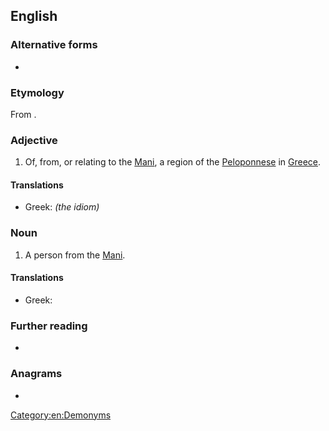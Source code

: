 ==English==

===Alternative forms===
* {{l|en|Maniate}}

===Etymology===
From {{suffix|Mani|iot|lang=en}}.

===Adjective===
{{en-adj|-}}

# Of, from, or relating to the [[Mani]], a region of the [[Peloponnese]] in [[Greece]].

====Translations====
{{trans-top|relating to Mani}}
* Greek: {{t+|el|μανιάτικος}} {{t|el|Μανιάτικα}} ''(the idiom)''
{{trans-mid}}
{{trans-bottom}}

===Noun===
{{en-noun}}

# A person from the [[Mani]].

====Translations====
{{trans-top|person from Mani}}
* Greek: {{t|el|Μανιάτης|m}}
{{trans-mid}}
{{trans-bottom}}

===Further reading===
* {{pedialite|Mani Peninsula}}

===Anagrams===
* {{anagrams|en|I am not|Minato|manito}}

[[Category:en:Demonyms]]